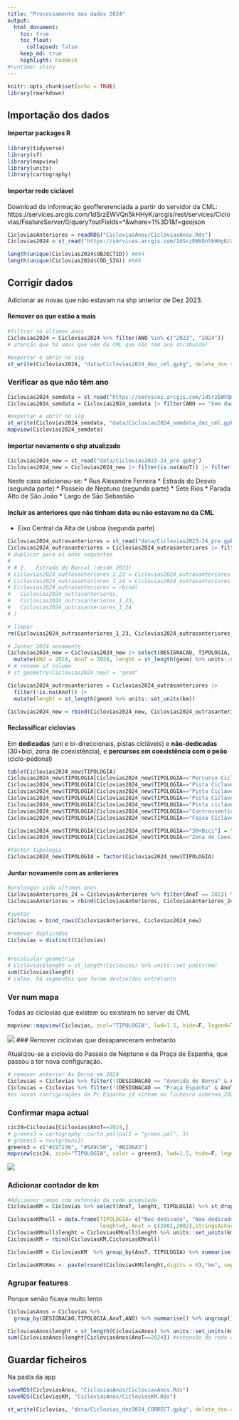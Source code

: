 ```yaml
---
title: "Processamento dos dados 2024"
output:
  html_document:
    toc: true
    toc_float:
      collapsed: false
    keep_md: true
    highlight: haddock
#runtime: shiny
---
```


```r
knitr::opts_chunk$set(echo = TRUE)
library(rmarkdown)
```

## Importação dos dados
#### Importar packages R
```r
library(tidyverse)
library(sf)
library(mapview)
library(units)
library(cartography)
```

#### Importar rede ciclável
Download da informação geoffererenciada a partir do servidor da CML: 
https://services.arcgis.com/1dSrzEWVQn5kHHyK/arcgis/rest/services/Ciclovias/FeatureServer/0/query?outFields=*&where=1%3D1&f=geojson

```r
CicloviasAnteriores = readRDS("CicloviasAnos/CicloviasAnos.Rds")
Ciclovias2024 = st_read("https://services.arcgis.com/1dSrzEWVQn5kHHyK/arcgis/rest/services/Ciclovias/FeatureServer/0/query?outFields=*&where=1%3D1&f=geojson")
```
```r
length(unique(Ciclovias2024$OBJECTID)) #894
length(unique(Ciclovias2024$COD_SIG)) #866
```



## Corrigir dados

Adicionar as novas que não estavam na shp anterior de Dez 2023.

#### Remover os que estão a mais

```r
#filtrar só últimos anos
Ciclovias2024 = Ciclovias2024 %>% filter(ANO %in% c("2023", "2024"))
# atenção que há umas que vêm da CML que não têm ano atribuído!

#exportar e abrir no sig
st_write(Ciclovias2024, "data/Ciclovias2024_dez_cml.gpkg", delete_dsn = TRUE)
```

### Verificar as que não têm ano

```r
Ciclovias2024_semdata = st_read("https://services.arcgis.com/1dSrzEWVQn5kHHyK/arcgis/rest/services/Ciclovias/FeatureServer/0/query?outFields=*&where=1%3D1&f=geojson")
Ciclovias2024_semdata = Ciclovias2024_semdata |> filter(ANO == "Sem dados")

#exportar e abrir no sig
st_write(Ciclovias2024_semdata, "data/Ciclovias2024_semdata_dez_cml.gpkg", delete_dsn = TRUE)
mapview(Ciclovias2024_semdata)
```



#### Importar novamente o shp atualizado

```r
Ciclovias2024_new = st_read("data/Ciclovias2023-24_pre.gpkg")
Ciclovias2024_new = Ciclovias2024_new |> filter(is.na(AnoT)) |> filter(ANO == "2024")
```

Neste caso adicionou-se:
*  Rua Alexandre Ferreira
*  Estrada do Desvio (segunda parte)
*  Passeio de Neptuno (segunda parte)
*  Sete Rios
*  Parada Alto de São João
*  Largo de São Sebastião


#### Incluir as anteriores que não tinham data ou não estavam no da CML

*  Eixo Central da Alta de Lisboa (segunda parte)

```r
Ciclovias2024_outrasanteriores = st_read("data/Ciclovias2023-24_pre.gpkg")
Ciclovias2024_outrasanteriores = Ciclovias2024_outrasanteriores |> filter(is.na(AnoT)) |> filter(ANO == "2023")
# duplicar para os anos seguintes
# 
# # 2.   Estrada do Barcal (desde 2023)
# Ciclovias2024_outrasanteriores_1_23 = Ciclovias2024_outrasanteriores %>% filter(DESIGNACAO == "Alta de Lisboa") |> mutate(AnoT = 2023)
# Ciclovias2024_outrasanteriores_1_24 = Ciclovias2024_outrasanteriores %>% filter(DESIGNACAO == "Alta de Lisboa") |> mutate(AnoT = 2024)
# Ciclovias2024_outrasanteriores = rbind(
#   Ciclovias2024_outrasanteriores,
#   Ciclovias2024_outrasanteriores_1_23,
#   Ciclovias2024_outrasanteriores_1_24
# )

# limpar
rm(Ciclovias2024_outrasanteriores_1_23, Ciclovias2024_outrasanteriores_1_24)

```

```r
# Juntar 2024 novamente
Ciclovias2024_new = Ciclovias2024_new |> select(DESIGNACAO, TIPOLOGIA, geom) |> 
  mutate(ANO = 2024, AnoT = 2024, lenght = st_length(geom) %>% units::set_units(km))
# # rename sf column
# st_geometry(Ciclovias2024_new) = "geom"

Ciclovias2024_outrasanteriores = Ciclovias2024_outrasanteriores |> 
  filter(!is.na(AnoT)) |>
  mutate(lenght = st_length(geom) %>% units::set_units(km))

Ciclovias2024_new = rbind(Ciclovias2024_new, Ciclovias2024_outrasanteriores)
```

#### Reclassificar ciclovias
Em __dedicadas__ (uni e bi-direccionais, pistas cicláveis) e __não-dedicadas__ (30+bici, zona de coexistência), e __percursos em coexistência com o peão__ (ciclo-pedonal)
```r
table(Ciclovias2024_new$TIPOLOGIA)
Ciclovias2024_new$TIPOLOGIA[Ciclovias2024_new$TIPOLOGIA=="Percurso Ciclopedonal"] = "Percurso Ciclo-pedonal"
Ciclovias2024_new$TIPOLOGIA[Ciclovias2024_new$TIPOLOGIA=="Pista Ciclavel Bidirecional"] = "Ciclovia dedicada"
Ciclovias2024_new$TIPOLOGIA[Ciclovias2024_new$TIPOLOGIA=="Pista Ciclável Bidirecional"] = "Ciclovia dedicada"
Ciclovias2024_new$TIPOLOGIA[Ciclovias2024_new$TIPOLOGIA=="Pista Ciclável Unidirecional"] = "Ciclovia dedicada"
Ciclovias2024_new$TIPOLOGIA[Ciclovias2024_new$TIPOLOGIA=="Pista ciclável (ciclovia)"] = "Ciclovia dedicada"
Ciclovias2024_new$TIPOLOGIA[Ciclovias2024_new$TIPOLOGIA=="Contrassentido"] = "Ciclovia dedicada"
Ciclovias2024_new$TIPOLOGIA[Ciclovias2024_new$TIPOLOGIA=="Faixa Ciclável"] = "Ciclovia dedicada"

Ciclovias2024_new$TIPOLOGIA[Ciclovias2024_new$TIPOLOGIA=="30+Bici"] = "Nao dedicada"
Ciclovias2024_new$TIPOLOGIA[Ciclovias2024_new$TIPOLOGIA=="Zona de Coexistência"] = "Nao dedicada"

#factor tipologia
Ciclovias2024_new$TIPOLOGIA = factor(Ciclovias2024_new$TIPOLOGIA)
```

#### Juntar novamente com as anteriores
```r
#prolongar vida ultimos anos
CicloviasAnteriores_24 = CicloviasAnteriores %>% filter(AnoT == 2023) %>% mutate(AnoT = 2024)
CicloviasAnteriores = rbind(CicloviasAnteriores, CicloviasAnteriores_24)

#juntar
Ciclovias = bind_rows(CicloviasAnteriores, Ciclovias2024_new)

#remover duplicados
Ciclovias = distinct(Ciclovias)


#recalcular geometria
# Ciclovias$lenght = st_length(Ciclovias) %>% units::set_units(km)
sum(Ciclovias$lenght)
# calma, há segmentos que foram destruídos entretanto
```

### Ver num mapa
Todas as ciclovias que existem ou existiram no server da CML
```r
mapview::mapview(Ciclovias, zcol="TIPOLOGIA", lwd=1.5, hide=F, legend=T)
```
![](figs/todas_pratanaodedicada.png)
### Remover ciclovias que desapareceram entretanto



Atualizou-se a ciclovia do Passeio de Neptuno e da Praça de Espanha, que passou a ter nova configuração.



```r
# remover anterior Av Berna em 2024
Ciclovias = Ciclovias %>% filter(!(DESIGNACAO == "Avenida de Berna" & AnoT == 2024)) # Av berna todas
Ciclovias = Ciclovias %>% filter(!(DESIGNACAO == "Praça Espanha" & AnoT == 2024 & ANO == 2021)) # Pç espanha ligacao
#as novas configurações da Pc Espanha já vinham no ficheiro avberna_2024
```

### Confirmar mapa actual
```r
cic24=Ciclovias[Ciclovias$AnoT==2024,]
# greens3 = cartography::carto.pal(pal1 = "green.pal", 3)
# greens3 = rev(greens3)
greens3 = c("#197230", "#5A9C50", "#B2D6A3")
mapview(cic24, zcol="TIPOLOGIA", color = greens3, lwd=1.5, hide=F, legend=T)
```
![](figs/tipologia24.png)

### Adicionar contador de km
```r
#Adicionar campo com extensão da rede acumulada
CicloviasKM = Ciclovias %>% select(AnoT, lenght, TIPOLOGIA) %>% st_drop_geometry()

CicloviasKMnull = data.frame(TIPOLOGIA= c("Nao dedicada", "Nao dedicada"),
                             lenght=0, AnoT = c(2001,2002),stringsAsFactors=FALSE)
CicloviasKMnull$lenght = CicloviasKMnull$lenght %>% units::set_units(km)
CicloviasKM = rbind(CicloviasKM,CicloviasKMnull)

CicloviasKM = CicloviasKM  %>% group_by(AnoT, TIPOLOGIA) %>% summarise(lenght = sum(lenght, na.rm=TRUE)) %>% ungroup()

CicloviasKM$Kms <- paste(round(CicloviasKM$lenght,digits = 0),"km", sep=" ")
```

### Agrupar features
Porque senão ficava muito lento
```r
CicloviasAnos = Ciclovias %>% 
  group_by(DESIGNACAO,TIPOLOGIA,AnoT,ANO) %>% summarise() %>% ungroup()

CicloviasAnos$lenght = st_length(CicloviasAnos) %>% units::set_units(km)
sum(CicloviasAnos$lenght[CicloviasAnos$AnoT==2024]) #extensão da rede actual
```

## Guardar ficheiros
Na pasta da app
```r
saveRDS(CicloviasAnos, "CicloviasAnos/CicloviasAnos.Rds")
saveRDS(CicloviasKM, "CicloviasAnos/CicloviasKM.Rds")
```

```r
st_write(Ciclovias, "data/Ciclovias_dez2024_CORRECT.gpkg", delete_dsn = TRUE)
```

